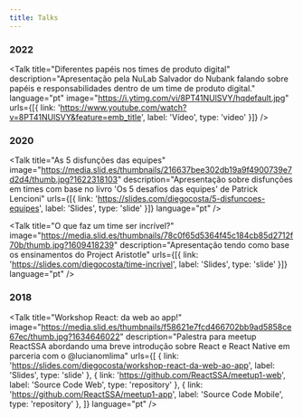 ```yaml
---
title: Talks
---
```



### 2022

<Talk
  title="Diferentes papéis nos times de produto digital"
  description="Apresentação pela NuLab Salvador do Nubank falando sobre papéis e responsabilidades dentro de um time de produto digital."
  language="pt"
  image="https://i.ytimg.com/vi/8PT41NUlSVY/hqdefault.jpg"
  urls={[{ link: 'https://www.youtube.com/watch?v=8PT41NUlSVY&feature=emb_title', label: 'Vídeo', type: 'video' }]}
/>

### 2020

<Talk
  title="As 5 disfunções das equipes"
  image="https://media.slid.es/thumbnails/216637bee302db19a9f4900739e7d2d4/thumb.jpg?1622318103"
  description="Apresentação sobre disfunções em times com base no livro 'Os 5 desafios das equipes' de Patrick Lencioni"
  urls={[{ link: 'https://slides.com/diegocosta/5-disfuncoes-equipes', label: 'Slides', type: 'slide' }]}
  language="pt"
/>

<Talk
  title="O que faz um time ser incrível?"
  image="https://media.slid.es/thumbnails/78c0f65d5364f45c184cb85d2712f70b/thumb.jpg?1609418239"
  description="Apresentação tendo como base os ensinamentos do Project Aristotle"
  urls={[{ link: 'https://slides.com/diegocosta/time-incrivel', label: 'Slides', type: 'slide' }]}
  language="pt"
/>

### 2018

<Talk
  title="Workshop React: da web ao app!"
  image="https://media.slid.es/thumbnails/f58621e7fcd466702bb9ad5858ce67ec/thumb.jpg?1634646022"
  description="Palestra para meetup ReactSSA abordando uma breve introdução sobre React e React Native em parceria com o @lucianomlima"
  urls={[
    { link: 'https://slides.com/diegocosta/workshop-react-da-web-ao-app', label: 'Slides', type: 'slide' },
    { link: 'https://github.com/ReactSSA/meetup1-web', label: 'Source Code Web', type: 'repository' },
    { link: 'https://github.com/ReactSSA/meetup1-app', label: 'Source Code Mobile', type: 'repository' },
  ]}
  language="pt"
/>
